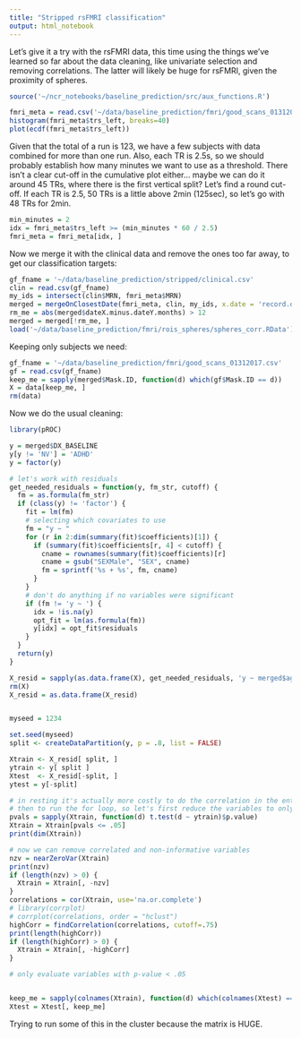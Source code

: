 ```yaml
---
title: "Stripped rsFMRI classification"
output: html_notebook
---
```


Let's give it a try with the rsFMRI data, this time using the things we've learned so far about the data cleaning, like univariate selection and removing correlations. The latter will likely be huge for rsFMRI, given the proximity of spheres.

```r
source('~/ncr_notebooks/baseline_prediction/src/aux_functions.R')

fmri_meta = read.csv('~/data/baseline_prediction/fmri/good_scans_01312017.csv')
histogram(fmri_meta$trs_left, breaks=40)
plot(ecdf(fmri_meta$trs_left))
```

Given that the total of a run is 123, we have a few subjects with data combined for more than one run. Also, each TR is 2.5s, so we should probably establish how many minutes we want to use as a threshold. There isn't a clear cut-off in the cumulative plot either... maybe we can do it around 45 TRs, where there is the first vertical split? Let's find a round cut-off. If each TR is 2.5, 50 TRs is a little above 2min (125sec), so let's go with 48 TRs for 2min.

```r
min_minutes = 2
idx = fmri_meta$trs_left >= (min_minutes * 60 / 2.5)
fmri_meta = fmri_meta[idx, ]
```

Now we merge it with the clinical data and remove the ones too far away, to get our classification targets:

```r
gf_fname = '~/data/baseline_prediction/stripped/clinical.csv'
clin = read.csv(gf_fname)
my_ids = intersect(clin$MRN, fmri_meta$MRN)
merged = mergeOnClosestDate(fmri_meta, clin, my_ids, x.date = 'record.date.collected...Scan')
rm_me = abs(merged$dateX.minus.dateY.months) > 12
merged = merged[!rm_me, ]
load('~/data/baseline_prediction/fmri/rois_spheres/spheres_corr.RData')
```

Keeping only subjects we need:

```r
gf_fname = '~/data/baseline_prediction/fmri/good_scans_01312017.csv'
gf = read.csv(gf_fname)
keep_me = sapply(merged$Mask.ID, function(d) which(gf$Mask.ID == d))
X = data[keep_me, ]
rm(data)
```

Now we do the usual cleaning:

```r
library(pROC)

y = merged$DX_BASELINE
y[y != 'NV'] = 'ADHD'
y = factor(y)

# let's work with residuals
get_needed_residuals = function(y, fm_str, cutoff) {
  fm = as.formula(fm_str)
  if (class(y) != 'factor') {
    fit = lm(fm)
    # selecting which covariates to use
    fm = "y ~ "
    for (r in 2:dim(summary(fit)$coefficients)[1]) {
      if (summary(fit)$coefficients[r, 4] < cutoff) {
        cname = rownames(summary(fit)$coefficients)[r]
        cname = gsub("SEXMale", "SEX", cname)
        fm = sprintf('%s + %s', fm, cname)
      }
    }
    # don't do anything if no variables were significant
    if (fm != 'y ~ ') {
      idx = !is.na(y)
      opt_fit = lm(as.formula(fm))
      y[idx] = opt_fit$residuals
    }
  }
  return(y)
}

X_resid = sapply(as.data.frame(X), get_needed_residuals, 'y ~ merged$age + I(merged$age^2) + merged$SEX', .1)
rm(X)
X_resid = as.data.frame(X_resid)


myseed = 1234

set.seed(myseed)
split <- createDataPartition(y, p = .8, list = FALSE)

Xtrain <- X_resid[ split, ]
ytrain <- y[ split ]
Xtest  <- X_resid[-split, ]
ytest = y[-split]

# in resting it's actually more costly to do the correlation in the entire set of variables
# then to run the for loop, so let's first reduce the variables to only the univariate ones
pvals = sapply(Xtrain, function(d) t.test(d ~ ytrain)$p.value)
Xtrain = Xtrain[pvals <= .05]
print(dim(Xtrain))

# now we can remove correlated and non-informative variables
nzv = nearZeroVar(Xtrain)
print(nzv)
if (length(nzv) > 0) {
  Xtrain = Xtrain[, -nzv]
}
correlations = cor(Xtrain, use='na.or.complete')
# library(corrplot)
# corrplot(correlations, order = "hclust")
highCorr = findCorrelation(correlations, cutoff=.75)
print(length(highCorr))
if (length(highCorr) > 0) {
  Xtrain = Xtrain[, -highCorr]
}

# only evaluate variables with p-value < .05


keep_me = sapply(colnames(Xtrain), function(d) which(colnames(Xtest) == d))
Xtest = Xtest[, keep_me]
```


Trying to run some of this in the cluster because the matrix is HUGE.